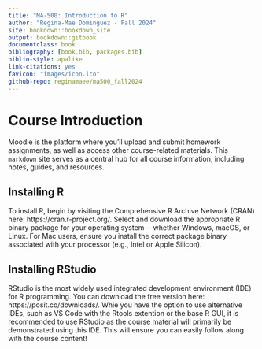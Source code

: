 ```yaml
--- 
title: "MA-500: Introduction to R"
author: "Regina-Mae Dominguez - Fall 2024"
site: bookdown::bookdown_site
output: bookdown::gitbook
documentclass: book
bibliography: [book.bib, packages.bib]
biblio-style: apalike
link-citations: yes
favicon: "images/icon.ico"
github-repo: reginamaee/ma500_fall2024
---
```


# Course Introduction {-}

Moodle is the platform where you'll upload and submit homework assignments, as well as access other course-related materials. This `markdown` site serves as a central hub for all course information, including notes, guides, and resources.

## Installing R {-}

To install R, begin by visiting the Comprehensive R Archive Network (CRAN) here: https://cran.r-project.org/. Select and download the appropriate R binary package for your operating system— whether Windows, macOS, or Linux.  For Mac users, ensure you install the correct package binary associated with your processor (e.g., Intel or Apple Silicon). 

## Installing RStudio {-}

RStudio is the most widely used integrated development environment (IDE) for R programming. You can download the free version here: https://posit.co/downloads/. Whie you have the option to use alternative IDEs, such as VS Code with the Rtools extention or the base R GUI, it is recommended to use RStudio as the course material will primarily be demonstrated using this IDE. This will ensure you can easily follow along with the course content! 

